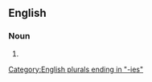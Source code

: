 ==English==

===Noun===
{{head|en|noun plural form}}

# {{plural of|cowberry|lang=en}}

[[Category:English plurals ending in "-ies"]]